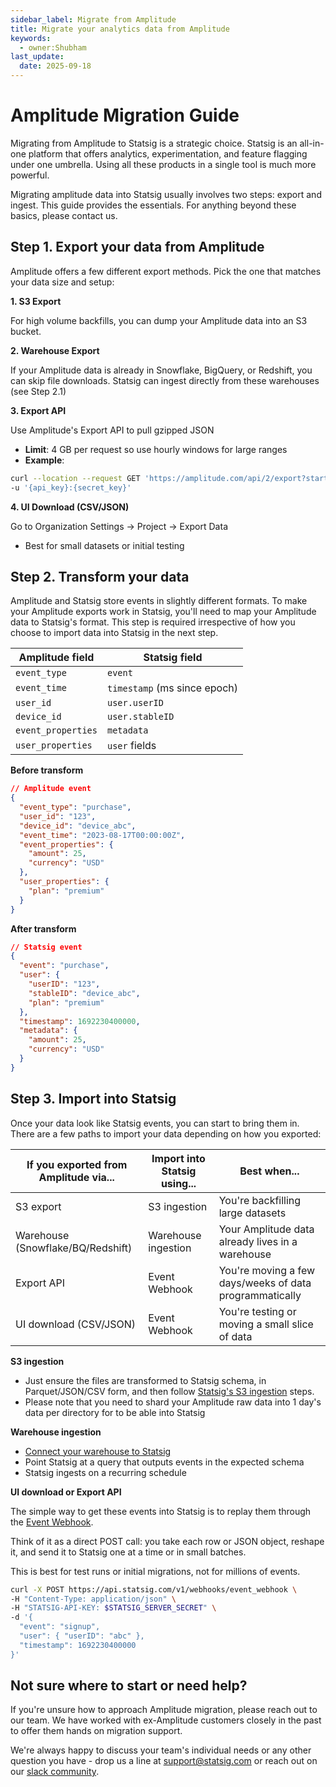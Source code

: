 ```yaml
---
sidebar_label: Migrate from Amplitude
title: Migrate your analytics data from Amplitude
keywords:
  - owner:Shubham
last_update:
  date: 2025-09-18
---
```


# Amplitude Migration Guide

Migrating from Amplitude to Statsig is a strategic choice. Statsig is an all-in-one platform that offers analytics, experimentation, and feature flagging under one umbrella. Using all these products in a single tool is much more powerful.

Migrating amplitude data into Statsig usually involves two steps: export and ingest. This guide provides the essentials. For anything beyond these basics, please contact us.

## Step 1. Export your data from Amplitude

Amplitude offers a few different export methods. Pick the one that matches your data size and setup:

**1. S3 Export**

For high volume backfills, you can dump your Amplitude data into an S3 bucket.

**2. Warehouse Export**

If your Amplitude data is already in Snowflake, BigQuery, or Redshift, you can skip file downloads. Statsig can ingest directly from these warehouses (see Step 2.1)

**3. Export API**

Use Amplitude's Export API to pull gzipped JSON
- **Limit**: 4 GB per request so use hourly windows for large ranges
- **Example**:

```bash
curl --location --request GET 'https://amplitude.com/api/2/export?start=<starttime>&end=<endtime>' \
-u '{api_key}:{secret_key}'
```

**4. UI Download (CSV/JSON)**

Go to Organization Settings → Project → Export Data
- Best for small datasets or initial testing

## Step 2. Transform your data

Amplitude and Statsig store events in slightly different formats. To make your Amplitude exports work in Statsig, you'll need to map your Amplitude data to Statsig's format. This step is required irrespective of how you choose to import data into Statsig in the next step.

| Amplitude field | Statsig field |
|-----------------|---------------|
| `event_type` | `event` |
| `event_time` | `timestamp` (ms since epoch) |
| `user_id` | `user.userID` |
| `device_id` | `user.stableID` |
| `event_properties` | `metadata` |
| `user_properties` | `user` fields |

**Before transform**

```json
// Amplitude event
{
  "event_type": "purchase",
  "user_id": "123",
  "device_id": "device_abc",
  "event_time": "2023-08-17T00:00:00Z",
  "event_properties": {
    "amount": 25,
    "currency": "USD"
  },
  "user_properties": {
    "plan": "premium"
  }
}
```

**After transform**

```json
// Statsig event
{
  "event": "purchase",
  "user": {
    "userID": "123",
    "stableID": "device_abc",
    "plan": "premium"
  },
  "timestamp": 1692230400000,
  "metadata": {
    "amount": 25,
    "currency": "USD"
  }
}
```

## Step 3. Import into Statsig

Once your data look like Statsig events, you can start to bring them in. There are a few paths to import your data depending on how you exported:

| If you exported from Amplitude via... | Import into Statsig using... | Best when... |
|---------------------------------------|------------------------------|--------------|
| S3 export | S3 ingestion | You're backfilling large datasets |
| Warehouse (Snowflake/BQ/Redshift) | Warehouse ingestion | Your Amplitude data already lives in a warehouse |
| Export API | Event Webhook | You're moving a few days/weeks of data programmatically |
| UI download (CSV/JSON) | Event Webhook | You're testing or moving a small slice of data |

**S3 ingestion**

- Just ensure the files are transformed to Statsig schema, in Parquet/JSON/CSV form, and then follow [Statsig's S3 ingestion](https://docs.statsig.com/data-warehouse-ingestion/s3) steps.
- Please note that you need to shard your Amplitude raw data into 1 day's data per directory for to be able into Statsig

**Warehouse ingestion**

- [Connect your warehouse to Statsig](https://docs.statsig.com/data-warehouse-ingestion/overview)
- Point Statsig at a query that outputs events in the expected schema
- Statsig ingests on a recurring schedule

**UI download or Export API**

The simple way to get these events into Statsig is to replay them through the [Event Webhook](https://docs.statsig.com/http-api#post-event-webhook).

Think of it as a direct POST call: you take each row or JSON object, reshape it, and send it to Statsig one at a time or in small batches.

This is best for test runs or initial migrations, not for millions of events.

```bash
curl -X POST https://api.statsig.com/v1/webhooks/event_webhook \
-H "Content-Type: application/json" \
-H "STATSIG-API-KEY: $STATSIG_SERVER_SECRET" \
-d '{
  "event": "signup",
  "user": { "userID": "abc" },
  "timestamp": 1692230400000
}'
```

## Not sure where to start or need help?

If you're unsure how to approach Amplitude migration, please reach out to our team. We have worked with ex-Amplitude customers closely in the past to offer them hands on migration support.

We're always happy to discuss your team's individual needs or any other question you have - drop us a line at [support@statsig.com](mailto:support@statsig.com) or reach out on our [slack community](https://statsig.com/slack).
